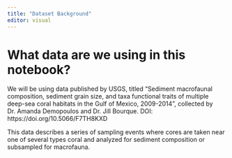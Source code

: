 ```yaml
---
title: "Dataset Background"
editor: visual
---
```


# What data are we using in this notebook?

We will be using data published by USGS, titled "Sediment macrofaunal composition, sediment grain size, and taxa functional traits of multiple deep-sea coral habitats in the Gulf of Mexico, 2009-2014", collected by Dr. Amanda Demopoulos and Dr. Jill Bourque.
DOI: https://doi.org/10.5066/F7TH8KXD

This data describes a series of sampling events where cores are taken near one of several types coral and analyzed for sediment composition or subsampled for macrofauna.
